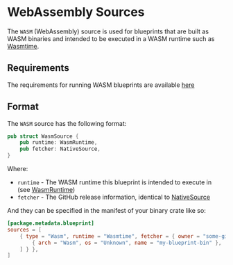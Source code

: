 # WebAssembly Sources

The `WASM` (WebAssembly) source is used for blueprints that are built as WASM binaries and intended to be executed in
a WASM runtime such as [Wasmtime].

## Requirements

The requirements for running WASM blueprints are available [here](/operators/manager/requirements#wasm-sources)

## Format

The `WASM` source has the following format:

```rust
pub struct WasmSource {
    pub runtime: WasmRuntime,
    pub fetcher: NativeSource,
}
```

Where:

- `runtime` - The WASM runtime this blueprint is intended to execute in (see [WasmRuntime])
- `fetcher` - The GitHub release information, identical to [NativeSource]

And they can be specified in the manifest of your binary crate like so:

```toml
[package.metadata.blueprint]
sources = [
    { type = "Wasm", runtime = "Wasmtime", fetcher = { owner = "some-github-user", repo = "some-blueprint", tag = "0.1.0", binaries = [
        { arch = "Wasm", os = "Unknown", name = "my-blueprint-bin" },
    ] } },
]
```

[Wasmtime]: https://wasmtime.dev/
[NativeSource]: /developers/deployment/sources/native#format
[WasmRuntime]: https://docs.rs/tangle-subxt/latest/tangle_subxt/tangle_testnet_runtime/api/runtime_types/tangle_primitives/services/sources/enum.WasmRuntime.html
